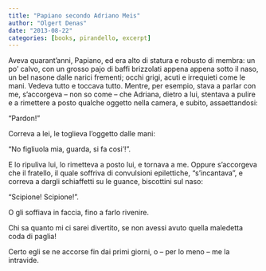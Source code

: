 ```yaml
---
title: "Papiano secondo Adriano Meis"
author: "Olgert Denas"
date: "2013-08-22"
categories: [books, pirandello, excerpt]
---
```

Aveva quarant’anni, Papiano, ed era alto di statura e robusto di membra: un po’ calvo, con un grosso pajo di baffi brizzolati appena appena sotto il naso, un bel nasone dalle narici frementi; occhi grigi, acuti e irrequieti come le mani. Vedeva tutto e toccava tutto. Mentre, per esempio, stava a parlar con me, s’accorgeva – non so come – che Adriana, dietro a lui, stentava a pulire e a rimettere a posto qualche oggetto nella camera, e subito, assaettandosi:

“Pardon!”

Correva a lei, le toglieva l’oggetto dalle mani:

“No figliuola mia, guarda, si fa cosi’!”.

E lo ripuliva lui, lo rimetteva a posto lui, e tornava a me. Oppure s’accorgeva che il fratello, il quale soffriva di convulsioni epilettiche, “s’incantava”, e correva a dargli schiaffetti su le guance, biscottini sul naso:

“Scipione! Scipione!”.

O gli soffiava in faccia, fino a farlo rivenire.

Chi sa quanto mi ci sarei divertito, se non avessi avuto quella maledetta coda di paglia!

Certo egli se ne accorse fin dai primi giorni, o – per lo meno – me la intravide.
